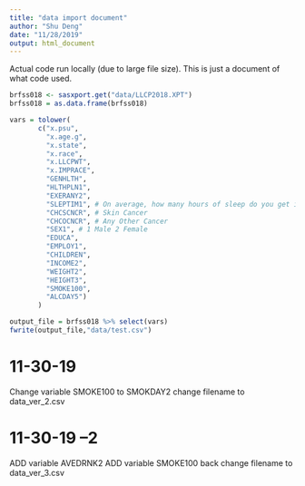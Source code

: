```yaml
---
title: "data import document"
author: "Shu Deng"
date: "11/28/2019"
output: html_document
---
```


Actual code run locally (due to large file size). This is just a document of what code used. 

```r
brfss018 <- sasxport.get("data/LLCP2018.XPT")
brfss018 = as.data.frame(brfss018)

vars = tolower(
       c("x.psu",
         "x.age.g",
         "x.state",
         "x.race",
         "x.LLCPWT",
         "x.IMPRACE",
         "GENHLTH",
         "HLTHPLN1",
         "EXERANY2",
         "SLEPTIM1", # On average, how many hours of sleep do you get in a 24-hour period?
         "CHCSCNCR", # Skin Cancer
         "CHCOCNCR", # Any Other Cancer
         "SEX1", # 1 Male 2 Female
         "EDUCA",
         "EMPLOY1",
         "CHILDREN",
         "INCOME2",
         "WEIGHT2",
         "HEIGHT3",
         "SMOKE100",
         "ALCDAY5")
       )

output_file = brfss018 %>% select(vars)
fwrite(output_file,"data/test.csv")

```

# 11-30-19
Change variable SMOKE100 to SMOKDAY2
change filename to data_ver_2.csv

# 11-30-19 --2 
ADD variable AVEDRNK2 
ADD variable SMOKE100 back 
change filename to data_ver_3.csv
